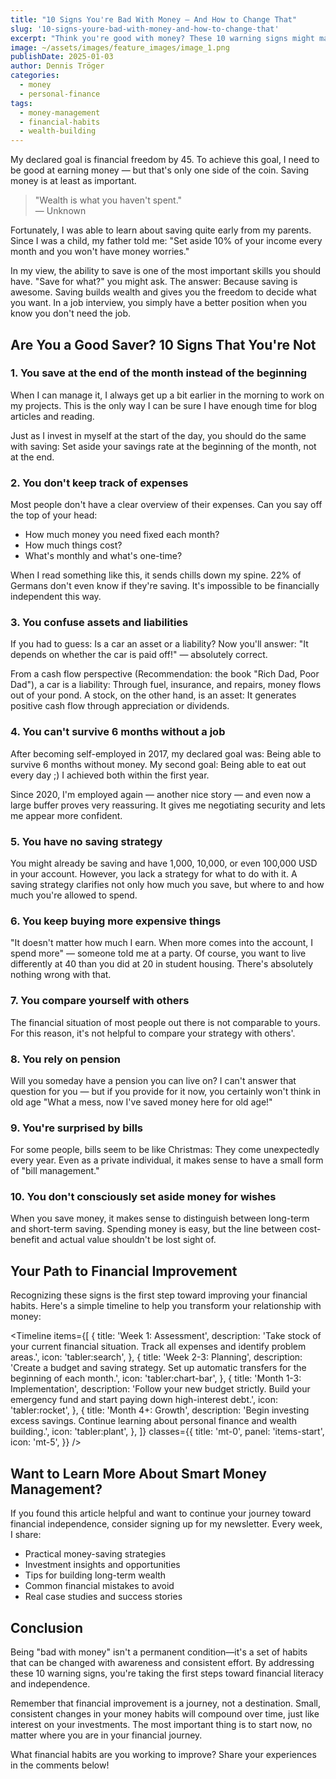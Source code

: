 ```yaml
---
title: "10 Signs You're Bad With Money — And How to Change That"
slug: '10-signs-youre-bad-with-money-and-how-to-change-that'
excerpt: "Think you're good with money? These 10 warning signs might make you think again. Learn practical steps to fix your financial habits and build lasting wealth."
image: ~/assets/images/feature_images/image_1.png
publishDate: 2025-01-03
author: Dennis Tröger
categories:
  - money
  - personal-finance
tags:
  - money-management
  - financial-habits
  - wealth-building
---
```



My declared goal is financial freedom by 45. To achieve this goal, I need to be good at earning money — but that's only one side of the coin. Saving money is at least as important.

> "Wealth is what you haven't spent."  
> — Unknown

Fortunately, I was able to learn about saving quite early from my parents. Since I was a child, my father told me: "Set aside 10% of your income every month and you won't have money worries."

In my view, the ability to save is one of the most important skills you should have. "Save for what?" you might ask. The answer: Because saving is awesome. Saving builds wealth and gives you the freedom to decide what you want. In a job interview, you simply have a better position when you know you don't need the job.

## Are You a Good Saver? 10 Signs That You're Not

### 1. You save at the end of the month instead of the beginning

When I can manage it, I always get up a bit earlier in the morning to work on my projects. This is the only way I can be sure I have enough time for blog articles and reading.

Just as I invest in myself at the start of the day, you should do the same with saving: Set aside your savings rate at the beginning of the month, not at the end.

<InfoBox 
  type="info" 
  title="Quick Fix" 
  content="Set up an automatic transfer to put money aside at the beginning of the month." 
/>

### 2. You don't keep track of expenses

Most people don't have a clear overview of their expenses. Can you say off the top of your head:

- How much money you need fixed each month?
- How much things cost?
- What's monthly and what's one-time?

When I read something like this, it sends chills down my spine. 22% of Germans don't even know if they're saving. It's impossible to be financially independent this way.

<InfoBox 
  type="warning" 
  title="Take Action" 
  content="Open your account overview and go through the last 6 months: What regular costs do you find? Record them in a structured way. At the end, you should have a list of all regular costs." 
/>

### 3. You confuse assets and liabilities

If you had to guess: Is a car an asset or a liability? Now you'll answer: "It depends on whether the car is paid off!" — absolutely correct.

From a cash flow perspective (Recommendation: the book "Rich Dad, Poor Dad"), a car is a liability: Through fuel, insurance, and repairs, money flows out of your pond. A stock, on the other hand, is an asset: It generates positive cash flow through appreciation or dividends.

<InfoBox 
  type="info" 
  title="Perspective Shift" 
  content="Look around: What do others consider an asset that from a cash flow perspective is actually more of a liability?" 
/>

### 4. You can't survive 6 months without a job

After becoming self-employed in 2017, my declared goal was: Being able to survive 6 months without money. My second goal: Being able to eat out every day ;) I achieved both within the first year.

Since 2020, I'm employed again — another nice story — and even now a large buffer proves very reassuring. It gives me negotiating security and lets me appear more confident.

<InfoBox 
  type="success" 
  title="Emergency Fund" 
  content="How much money do you need to not work for 6 months? Calculate the amount and start setting it aside step by step — the beginning of your emergency fund." 
/>

### 5. You have no saving strategy

You might already be saving and have 1,000, 10,000, or even 100,000 USD in your account. However, you lack a strategy for what to do with it. A saving strategy clarifies not only how much you save, but where to and how much you're allowed to spend.

<InfoBox 
  type="info" 
  title="Strategic Planning" 
  content="Be clear about how much money you have for saving. Subtract your emergency reserves (6 months). What's left over now, you invest." 
/>

### 6. You keep buying more expensive things

"It doesn't matter how much I earn. When more comes into the account, I spend more" — someone told me at a party. Of course, you want to live differently at 40 than you did at 20 in student housing. There's absolutely nothing wrong with that.

<InfoBox 
  type="warning" 
  title="Prioritize" 
  content="Be clear about what you absolutely want to have now and what you can do without for now." 
/>

### 7. You compare yourself with others

The financial situation of most people out there is not comparable to yours. For this reason, it's not helpful to compare your strategy with others'.

<InfoBox 
  type="info" 
  title="Personal Assessment" 
  content="Go through factors like liabilities, income, and risk tolerance. Does your current strategy fit your situation?" 
/>

### 8. You rely on pension

Will you someday have a pension you can live on? I can't answer that question for you — but if you provide for it now, you certainly won't think in old age "What a mess, now I've saved money here for old age!"

<InfoBox 
  type="warning" 
  title="Future Planning" 
  content="Do you know the amount you'll receive net in retirement? A good time to find that out. Have you also considered inflation until then?" 
/>

### 9. You're surprised by bills

For some people, bills seem to be like Christmas: They come unexpectedly every year. Even as a private individual, it makes sense to have a small form of "bill management."

<InfoBox 
  type="info" 
  title="Bill Management" 
  content="Go back to your monthly expenses and split large bills into small 'monthly bites' and add them up." 
/>

### 10. You don't consciously set aside money for wishes

When you save money, it makes sense to distinguish between long-term and short-term saving. Spending money is easy, but the line between cost-benefit and actual value shouldn't be lost sight of.

<InfoBox 
  type="success" 
  title="Goal Setting" 
  content="What do you want to save for in the near future? Divide the amount into small bites and create an automatic transfer for it." 
/>

## Your Path to Financial Improvement

Recognizing these signs is the first step toward improving your financial habits. Here's a simple timeline to help you transform your relationship with money:

<Timeline
  items={[
    {
      title: 'Week 1: Assessment',
      description: 'Take stock of your current financial situation. Track all expenses and identify problem areas.',
      icon: 'tabler:search',
    },
    {
      title: 'Week 2-3: Planning',
      description: 'Create a budget and saving strategy. Set up automatic transfers for the beginning of each month.',
      icon: 'tabler:chart-bar',
    },
    {
      title: 'Month 1-3: Implementation',
      description: 'Follow your new budget strictly. Build your emergency fund and start paying down high-interest debt.',
      icon: 'tabler:rocket',
    },
    {
      title: 'Month 4+: Growth',
      description: 'Begin investing excess savings. Continue learning about personal finance and wealth building.',
      icon: 'tabler:plant',
    },
  ]}
  classes={{
    title: 'mt-0',
    panel: 'items-start',
    icon: 'mt-5',
  }}
/>

## Want to Learn More About Smart Money Management?

If you found this article helpful and want to continue your journey toward financial independence, consider signing up for my newsletter. Every week, I share:

- Practical money-saving strategies
- Investment insights and opportunities
- Tips for building long-term wealth
- Common financial mistakes to avoid
- Real case studies and success stories

## Conclusion

Being "bad with money" isn't a permanent condition—it's a set of habits that can be changed with awareness and consistent effort. By addressing these 10 warning signs, you're taking the first steps toward financial literacy and independence.

Remember that financial improvement is a journey, not a destination. Small, consistent changes in your money habits will compound over time, just like interest on your investments. The most important thing is to start now, no matter where you are in your financial journey.

<InfoBox
  type="success"
  title="Final Thought"
  content="Financial freedom isn't about having unlimited money—it's about having enough options to live life on your own terms. Start building those options today."
/>

What financial habits are you working to improve? Share your experiences in the comments below!
